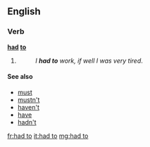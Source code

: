 ==English==

===Verb===
'''[[had]] [[to]]'''

# {{past of|have to}}
#: ''I '''had to''' work, if well I was very tired''.

====See also====
* [[must]]
* [[mustn't]]
* [[haven't]]
* [[have]]
* [[hadn't]]

[[fr:had to]]
[[it:had to]]
[[mg:had to]]